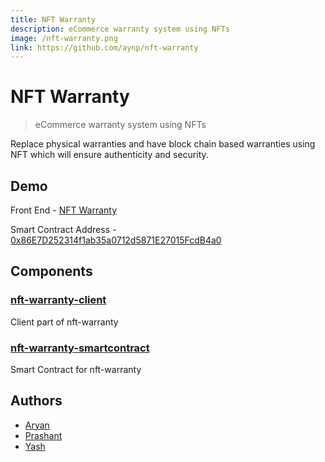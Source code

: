 ```yaml
---
title: NFT Warranty
description: eCommerce warranty system using NFTs
image: /nft-warranty.png
link: https://github.com/aynp/nft-warranty
---
```


# NFT Warranty

> eCommerce warranty system using NFTs

Replace physical warranties and have block chain based warranties using NFT which will ensure authenticity and security.

## Demo

Front End - [NFT Warranty](https://nftwarranty.netlify.app/)

Smart Contract Address - [0x86E7D252314f1ab35a0712d5871E27015FcdB4a0](https://goerli.etherscan.io/address/0x86E7D252314f1ab35a0712d5871E27015FcdB4a0)

## Components

### [nft-warranty-client](https://github.com/aynp/nft-warranty-client)

Client part of nft-warranty

### [nft-warranty-smartcontract](https://github.com/aynp/nft-warranty-smartcontract)

Smart Contract for nft-warranty

## Authors

- [Aryan](https://www.github.com/aynp)
- [Prashant](https://www.github.com/prashant-th18)
- [Yash](https://www.github.com/lemontree68)

